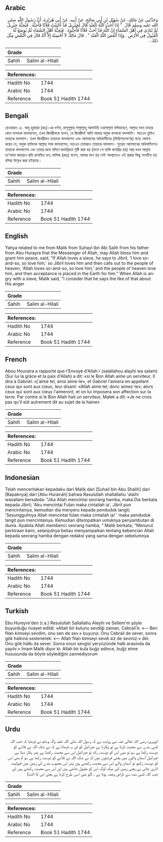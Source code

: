 ## Arabic


<div dir="rtl" lang="ar" style={{fontSize:'larger',backgroundColor:'#f8f9fa',padding:20}}>
وَحَدَّثَنِي عَنْ مَالِكٍ، عَنْ سُهَيْلِ بْنِ أَبِي صَالِحٍ، عَنْ أَبِيهِ، عَنْ أَبِي هُرَيْرَةَ، أَنَّ رَسُولَ اللَّهِ صلى الله عليه وسلم قَالَ ‏ "‏ إِذَا أَحَبَّ اللَّهُ الْعَبْدَ قَالَ لِجِبْرِيلَ قَدْ أَحْبَبْتُ فُلاَنًا فَأَحِبَّهُ ‏.‏ فَيُحِبُّهُ جِبْرِيلُ ثُمَّ يُنَادِي فِي أَهْلِ السَّمَاءِ إِنَّ اللَّهَ قَدْ أَحَبَّ فُلاَنًا فَأَحِبُّوهُ ‏.‏ فَيُحِبُّهُ أَهْلُ السَّمَاءِ ثُمَّ يُوضَعُ لَهُ الْقَبُولُ فِي الأَرْضِ ‏.‏ وَإِذَا أَبْغَضَ اللَّهُ الْعَبْدَ ‏"‏ ‏.‏ قَالَ مَالِكٌ لاَ أَحْسِبُهُ إِلاَّ أَنَّهُ قَالَ فِي الْبُغْضِ مِثْلَ ذَلِكَ ‏.‏
</div>
<div style={{backgroundColor:'#f8f9fa',padding:20, marginBottom: 10}}><table> <thead> <tr> <th>Grade</th> <th></th> </tr> </thead> <tbody> <tr><td>Sahih</td><td>Salim al-Hilali</td></tr></tbody></table><table> <thead> <tr> <th>References:</th> <th></th> </tr> </thead> <tbody><tr><td>Hadith No</td><td>1744</td></tr><tr><td>Arabic No</td><td>1744</td></tr><tr><td>Reference</td><td>Book 51 Hadith 1744</td></tr></tbody></table></div>

## Bengali


<div dir="ltr" lang="bn" style={{fontSize:'larger',backgroundColor:'#f8f9fa',padding:20}}>
রেওয়ায়ত ১৫. আবু হুরায়রা (রাঃ)-এর বর্ণনা, রাসূলুল্লাহ্ সাল্লাল্লাহু আলাইহি ওয়াসাল্লাম বলিয়াছেন, আল্লাহ্ যখন তাহার কোন বান্দাকে ভালবাসেন, তখন জিবরীলকে বলেন, হে জিবরীল! আমি আমার অমুক বান্দাকে ভালবাসি। অতএব তুমিও তাহাকে ভালবাস। তখন জিবরীলও তাহাকে ভালবাসেন এবং আসমানের অধিবাসীদের (ফিরিশতাগণের) মধ্যে ঘোষণা করেন যে, অমুক ব্যক্তিকে আল্লাহ্ পাক ভালবাসেন, অতএব তোমরাও তাহাকে ভালবাস। সুতরাং আসমানের অধিবাসিগণও তাহাকে ভালবাসেন এবং তাহার জন্য যমিনে জনপ্রিয়তা সৃষ্টি করা হয় (ফলে সে ব্যক্তি জনপ্রিয় হয়) আর যখন আল্লাহ তা’আলা কাহারও প্রতি রাগান্বিত হন; মালিক (রহঃ) বলেন, আমার মনে হয় সেই অবস্থাতেও এই প্রকার কিছু সংঘটিত হয় বলিয়া উল্লেখ করা হইয়াছে।
</div>
<div style={{backgroundColor:'#f8f9fa',padding:20, marginBottom: 10}}><table> <thead> <tr> <th>Grade</th> <th></th> </tr> </thead> <tbody> <tr><td>Sahih</td><td>Salim al-Hilali</td></tr></tbody></table><table> <thead> <tr> <th>References:</th> <th></th> </tr> </thead> <tbody><tr><td>Hadith No</td><td>1744</td></tr><tr><td>Arabic No</td><td>1744</td></tr><tr><td>Reference</td><td>Book 51 Hadith 1744</td></tr></tbody></table></div>

## English


<div dir="ltr" lang="en" style={{fontSize:'larger',backgroundColor:'#f8f9fa',padding:20}}>
Yahya related to me from Malik from Suhayl ibn Abi Salih from his father from Abu Hurayra that the Messenger of Allah, may Allah bless him and grant him peace, said, "If Allah loves a slave, he says to Jibril, 'I love so-and-so, so love him,' so Jibril loves him and then calls out to the people of heaven, 'Allah loves so-and-so, so love him,' and the people of heaven love him, and then acceptance is placed in the Earth for him." When Allah is angry with a slave, Malik said, "I consider that he says the like of that about His anger
</div>
<div style={{backgroundColor:'#f8f9fa',padding:20, marginBottom: 10}}><table> <thead> <tr> <th>Grade</th> <th></th> </tr> </thead> <tbody> <tr><td>Sahih</td><td>Salim al-Hilali</td></tr></tbody></table><table> <thead> <tr> <th>References:</th> <th></th> </tr> </thead> <tbody><tr><td>Hadith No</td><td>1744</td></tr><tr><td>Arabic No</td><td>1744</td></tr><tr><td>Reference</td><td>Book 51 Hadith 1744</td></tr></tbody></table></div>

## French


<div dir="ltr" lang="fr" style={{fontSize:'larger',backgroundColor:'#f8f9fa',padding:20}}>
Abou Houraira a rapporté que l'Envoyé d'Allah r (salallahou alayhi wa salam) (Sur lui la grâce et la paix d'Allah) a dit: «si le Bon Allah aime un serviteur, II dira à Gabriel: «j'aime tel, ainsi aime-le», et Gabriel l'aimera en appelant ceux qui sont aux cieux, leur disant: «Allah aime tel, donc aimez-le»; alors ceux qui sont aux cieux l'aimeront, et on lui imposera son affection sur la terre. Par contre si le Bon Allah hait un serviteur, Malek a dit: «Je ne crois pas qu'il eût autrement dit au sujet de la haine»
</div>
<div style={{backgroundColor:'#f8f9fa',padding:20, marginBottom: 10}}><table> <thead> <tr> <th>Grade</th> <th></th> </tr> </thead> <tbody> <tr><td>Sahih</td><td>Salim al-Hilali</td></tr></tbody></table><table> <thead> <tr> <th>References:</th> <th></th> </tr> </thead> <tbody><tr><td>Hadith No</td><td>1744</td></tr><tr><td>Arabic No</td><td>1744</td></tr><tr><td>Reference</td><td>Book 51 Hadith 1744</td></tr></tbody></table></div>

## Indonesian


<div dir="ltr" lang="id" style={{fontSize:'larger',backgroundColor:'#f8f9fa',padding:20}}>
Telah menceritakan kepadaku dari Malik dari [Suhail bin Abu Shalih] dari [Bapaknya] dari [Abu Hurairah] bahwa Rasulullah shallallahu 'alaihi wasallam bersabda: "Jika Allah mencintai seorang hamba, maka Dia berkata kepada Jibril; 'Aku mencintai Fulan maka cintailah ia'. Jibril pun mencintainya, kemudian dia menyeru kepada penduduk langit; 'Sesungguhnya Allah mencintai fulan maka cintailah ia! ' maka penduduk langit pun mencintainya. Kemudian ditempatkan untuknya penyambutan di dunia. Apabila Allah membenci seorang hamba, " Malik berkata; "Menurut perkiraan kami, selanjutnya beliau menyampaikan tentang kebencian Allah kepada seorang hamba dengan redaksi yang sama dengan sebelumnya
</div>
<div style={{backgroundColor:'#f8f9fa',padding:20, marginBottom: 10}}><table> <thead> <tr> <th>Grade</th> <th></th> </tr> </thead> <tbody> <tr><td>Sahih</td><td>Salim al-Hilali</td></tr></tbody></table><table> <thead> <tr> <th>References:</th> <th></th> </tr> </thead> <tbody><tr><td>Hadith No</td><td>1744</td></tr><tr><td>Arabic No</td><td>1744</td></tr><tr><td>Reference</td><td>Book 51 Hadith 1744</td></tr></tbody></table></div>

## Turkish


<div dir="ltr" lang="tr" style={{fontSize:'larger',backgroundColor:'#f8f9fa',padding:20}}>
Ebu Hureyre'den (r.a.) Resulullah Sallallahu Aleyhi ve Sellem'm şöyle buyurduğu rivayet edildi: «Allah bir kulunu sevdiği zaman, Cebrail'e: «— Ben filan kimseyi sevdim, onu sen de sev.» buyurur. Onu Cebrail de sever, sonra gök halkına seslenerek: «— Allah filan kimseyi sevdi siz de seviniz.» der. Onu gök halkı da sever. Sonra onun sevgisi yeryüzünde halk arasında da yayılır.» İmam Malik diyor ki: Allah bir kula buğz edince, buğz etme hususunda da böyle söylediğini zannediyorum
</div>
<div style={{backgroundColor:'#f8f9fa',padding:20, marginBottom: 10}}><table> <thead> <tr> <th>Grade</th> <th></th> </tr> </thead> <tbody> <tr><td>Sahih</td><td>Salim al-Hilali</td></tr></tbody></table><table> <thead> <tr> <th>References:</th> <th></th> </tr> </thead> <tbody><tr><td>Hadith No</td><td>1744</td></tr><tr><td>Arabic No</td><td>1744</td></tr><tr><td>Reference</td><td>Book 51 Hadith 1744</td></tr></tbody></table></div>

## Urdu


<div dir="rtl" lang="ur" style={{fontSize:'larger',backgroundColor:'#f8f9fa',padding:20}}>
ابوہریرہ رضی اللہ تعالیٰ عنہ سے روایت ہے کہ رسول اللہ صلی اللہ علیہ وآلہ وسلم نے فرمایا کہ جب اللہ کسی بندے سے محبت کرتا ہے تو پکارتا ہے جبرائیل کو اور یہ فرماتا ہے کہ بے شک اللہ نے فلانے کو دوست رکھا ہے سو تو بھی اس کو دوست رکھ تو جبرائیل اس سے محبت رکھتا ہے پھر پکار دیتا ہے جبرائیل آسمان والوں میں یعنی فرشتوں میں کہ بے شک اللہ نے فلانے کو دوست رکھا ہے سو تم بھی اس کو دوست رکھو تو آسمان والے اس سے محبت رکھتے ہیں پھر اس محبوب بندے کی زمین میں قبولیت اتاری جاتی ہے یعنی زمین کے نیک لوگ اس کو مقبول جانتے ہیں اور اس سے محبت رکھتے ہیں اور جب اللہ کسی بندہ سے ناراض وغصہ ہوتا ہے ۔ (تو بھی اسی طرح کرتا ہے یعنی اس کا الٹ)
</div>
<div style={{backgroundColor:'#f8f9fa',padding:20, marginBottom: 10}}><table> <thead> <tr> <th>Grade</th> <th></th> </tr> </thead> <tbody> <tr><td>Sahih</td><td>Salim al-Hilali</td></tr></tbody></table><table> <thead> <tr> <th>References:</th> <th></th> </tr> </thead> <tbody><tr><td>Hadith No</td><td>1744</td></tr><tr><td>Arabic No</td><td>1744</td></tr><tr><td>Reference</td><td>Book 51 Hadith 1744</td></tr></tbody></table></div>